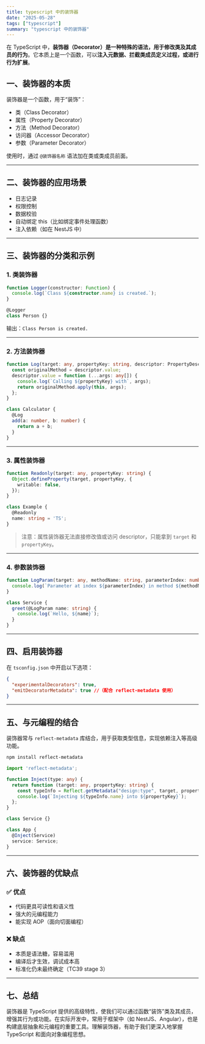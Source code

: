 ```yaml
---
title: typescript 中的装饰器
date: "2025-05-28"
tags: ["typescript"]
summary: "typescript 中的装饰器"  
---
```

在 TypeScript 中，**装饰器（Decorator）**是一种特殊的语法，用于**修改类及其成员的行为**。它本质上是一个函数，可以**注入元数据、拦截类成员定义过程，或进行行为扩展**。

## 一、装饰器的本质

装饰器是一个函数，用于“装饰”：

* 类（Class Decorator）
* 属性（Property Decorator）
* 方法（Method Decorator）
* 访问器（Accessor Decorator）
* 参数（Parameter Decorator）

使用时，通过 `@装饰器名称` 语法加在类或类成员前面。

---

## 二、装饰器的应用场景

* 日志记录
* 权限控制
* 数据校验
* 自动绑定 this（比如绑定事件处理函数）
* 注入依赖（如在 NestJS 中）

---

## 三、装饰器的分类和示例

### 1. 类装饰器

```ts
function Logger(constructor: Function) {
  console.log(`Class ${constructor.name} is created.`);
}

@Logger
class Person {}
```

输出：`Class Person is created.`

---

### 2. 方法装饰器

```ts
function Log(target: any, propertyKey: string, descriptor: PropertyDescriptor) {
  const originalMethod = descriptor.value;
  descriptor.value = function (...args: any[]) {
    console.log(`Calling ${propertyKey} with`, args);
    return originalMethod.apply(this, args);
  };
}

class Calculator {
  @Log
  add(a: number, b: number) {
    return a + b;
  }
}
```

---

### 3. 属性装饰器

```ts
function Readonly(target: any, propertyKey: string) {
  Object.defineProperty(target, propertyKey, {
    writable: false,
  });
}

class Example {
  @Readonly
  name: string = 'TS';
}
```

> 注意：属性装饰器无法直接修改值或访问 descriptor，只能拿到 `target` 和 `propertyKey`。

---

### 4. 参数装饰器

```ts
function LogParam(target: any, methodName: string, parameterIndex: number) {
  console.log(`Parameter at index ${parameterIndex} in method ${methodName}`);
}

class Service {
  greet(@LogParam name: string) {
    console.log(`Hello, ${name}`);
  }
}
```

---

## 四、启用装饰器

在 `tsconfig.json` 中开启以下选项：

```json
{
  "experimentalDecorators": true,
  "emitDecoratorMetadata": true //（配合 reflect-metadata 使用）
}
```

---

## 五、与元编程的结合

装饰器常与 `reflect-metadata` 库结合，用于获取类型信息，实现依赖注入等高级功能。

```bash
npm install reflect-metadata
```

```ts
import 'reflect-metadata';

function Inject(type: any) {
  return function (target: any, propertyKey: string) {
    const typeInfo = Reflect.getMetadata("design:type", target, propertyKey);
    console.log(`Injecting ${typeInfo.name} into ${propertyKey}`);
  };
}

class Service {}

class App {
  @Inject(Service)
  service: Service;
}
```

---

## 六、装饰器的优缺点

### ✅ 优点

* 代码更具可读性和语义性
* 强大的元编程能力
* 能实现 AOP（面向切面编程）

### ❌ 缺点

* 本质是语法糖，容易滥用
* 编译后才生效，调试成本高
* 标准化仍未最终确定（TC39 stage 3）

---

## 七、总结

装饰器是 TypeScript 提供的高级特性，使我们可以通过函数“装饰”类及其成员，增强其行为或功能。在实际开发中，常用于框架中（如 NestJS、Angular），也是构建底层抽象和元编程的重要工具。理解装饰器，有助于我们更深入地掌握 TypeScript 和面向对象编程思想。

